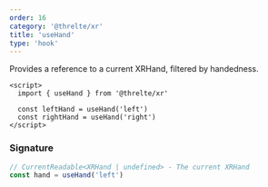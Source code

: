 ```yaml
---
order: 16
category: '@threlte/xr'
title: 'useHand'
type: 'hook'
---
```


Provides a reference to a current XRHand, filtered by handedness.

```svelte
<script>
  import { useHand } from '@threlte/xr'

  const leftHand = useHand('left')
  const rightHand = useHand('right')
</script>
```

### Signature

```ts
// CurrentReadable<XRHand | undefined> - The current XRHand
const hand = useHand('left')
```

